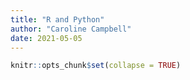 ```yaml
---
title: "R and Python"
author: "Caroline Campbell"
date: 2021-05-05
---
```


```r
knitr::opts_chunk$set(collapse = TRUE)
```

